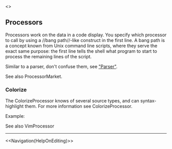 <<TableOfContents>>

== Processors ==

Processors work on the data in a code display. You specify which processor to call by using a //bang path//-like construct in the first line. A bang path is a concept known from Unix command line scripts, where they serve the exact same purpose: the first line tells the shell what program to start to process the remaining lines of the script.

Similar to a parser, don't confuse them, see [["Parser"]].

See also ProcessorMarket.
=== Colorize ===
The ColorizeProcessor knows of several source types, and can syntax-highlight them. For more information see ColorizeProcessor.

Example:
{{{#!php
<?
for ($i=1;$i<=100;$++)
  $sum+=$i;
?>
}}}

See also VimProcessor
----
<<Navigation(HelpOnEditing)>>
